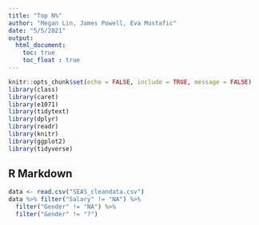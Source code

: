 ```yaml
---
title: "Top N%"
author: "Megan Lin, James Powell, Eva Mustafic"
date: "5/5/2021"
output: 
  html_document:
    toc: true
    toc_float : true
---
```


```r
knitr::opts_chunk$set(echo = FALSE, include = TRUE, message = FALSE)
library(class)
library(caret)
library(e1071) 
library(tidytext)
library(dplyr)
library(readr)
library(knitr)
library(ggplot2)
library(tidyverse)
```

## R Markdown

```r
data <- read.csv("SEAS_cleandata.csv")
data %>% filter("Salary" != "NA") %>% 
  filter("Gender" != "NA") %>%
  filter("Gender" != "?")
```
